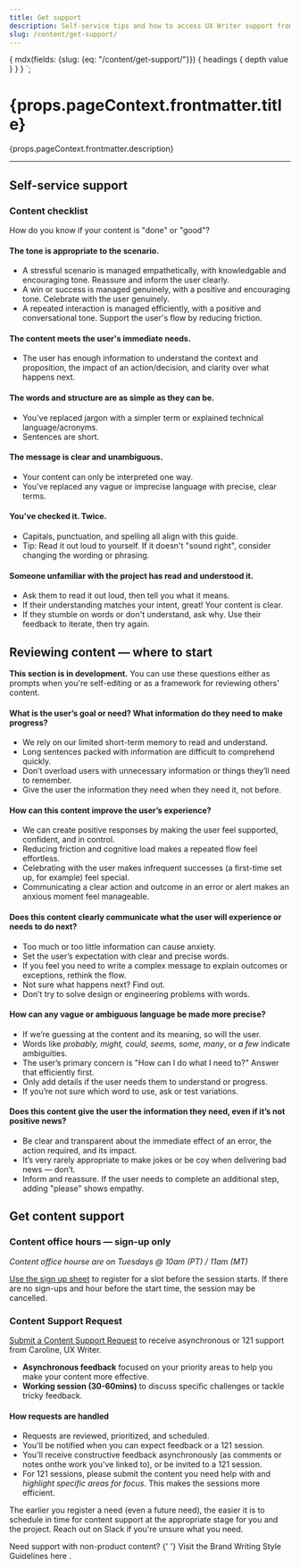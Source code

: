 ```yaml
---
title: Get support
description: Self-service tips and how to access UX Writer support from Caroline (London, GMT).
slug: /content/get-support/
---
```



  {
    mdx(fields: {slug: {eq: "/content/get-support/"}}) {
      headings {
        depth
        value
      }
    }
  }
`;

<content>

<h1>{props.pageContext.frontmatter.title}</h1>

<p>{props.pageContext.frontmatter.description}</p>

</content>

---

<contentwrapper>

<TableOfContents headings={props.data.mdx.headings} />

<content>

## Self-service support

### Content checklist

How do you know if your content is "done" or "good"?

#### The tone is appropriate to the scenario.

- A stressful scenario is managed empathetically, with knowledgable and encouraging tone. Reassure and inform the user clearly.
- A win or success is managed genuinely, with a positive and encouraging tone. Celebrate with the user genuinely.
- A repeated interaction is managed efficiently, with a positive and conversational tone. Support the user's flow by reducing friction.

#### The content meets the user's immediate needs.

- The user has enough information to understand the context and proposition, the impact of an action/decision, and clarity over what happens next.

#### The words and structure are as simple as they can be.

- You've replaced jargon with a simpler term or explained technical language/acronyms.
- Sentences are short.

#### The message is clear and unambiguous.

- Your content can only be interpreted one way.
- You've replaced any vague or imprecise language with precise, clear terms.

#### You've checked it. Twice.

- Capitals, punctuation, and spelling all align with this guide.
- Tip: Read it out loud to yourself. If it doesn't "sound right", consider changing the wording or phrasing.

#### Someone unfamiliar with the project has read and understood it.

- Ask them to read it out loud, then tell you what it means.
- If their understanding matches your intent, great! Your content is clear.
- If they stumble on words or don't understand, ask why. Use their feedback to iterate, then try again.

## Reviewing content &mdash; where to start

**This section is in development.** You can use these questions either as prompts when you're self-editing or as a framework for reviewing others' content.

#### What is the user’s goal or need? What information do they need to make progress?

- We rely on our limited short-term memory to read and understand.
- Long sentences packed with information are difficult to comprehend quickly.
- Don’t overload users with unnecessary information or things they’ll need to remember.
- Give the user the information they need when they need it, not before.

#### How can this content improve the user’s experience?

- We can create positive responses by making the user feel supported, confident, and in control.
- Reducing friction and cognitive load makes a repeated flow feel effortless.
- Celebrating with the user makes infrequent successes (a first-time set up, for example) feel special.
- Communicating a clear action and outcome in an error or alert makes an anxious moment feel manageable.

#### Does this content clearly communicate what the user will experience or needs to do next?

- Too much or too little information can cause anxiety.
- Set the user’s expectation with clear and precise words.
- If you feel you need to write a complex message to explain outcomes or exceptions, rethink the flow.
- Not sure what happens next? Find out.
- Don’t try to solve design or engineering problems with words.

#### How can any vague or ambiguous language be made more precise?

- If we’re guessing at the content and its meaning, so will the user.
- Words like _probably, might, could, seems, some, many_, or _a few_ indicate ambiguities.
- The user’s primary concern is "How can I do what I need to?" Answer that efficiently first.
- Only add details if the user needs them to understand or progress.
- If you’re not sure which word to use, ask or test variations.

#### Does this content give the user the information they need, even if it’s not positive news?

- Be clear and transparent about the immediate effect of an error, the action required, and its impact.
- It’s very rarely appropriate to make jokes or be coy when delivering bad news &mdash; don’t.
- Inform and reassure. If the user needs to complete an additional step, adding "please" shows empathy.

## Get content support

### Content office hours &mdash; sign-up only

_Content office hourse are on Tuesdays @ 10am (PT) / 11am (MT)_

[Use the sign up sheet](https://docs.google.com/spreadsheets/d/1KEMjmBdW9Q_dubGxMERP9qU9De3dMKjSsUgSwM1NBBM/edit#gid=0) to register for a slot before the session starts.
If there are no sign-ups and hour before the start time, the session may be cancelled.

### Content Support Request

[Submit a Content Support Request](http://tiny.cc/csrf2020) to receive asynchronous or 121 support from Caroline, UX Writer.

- **Asynchronous feedback** focused on your priority areas to help you make your content more effective.
- **Working session (30-60mins)** to discuss specific challenges or tackle tricky feedback.

#### How requests are handled

- Requests are reviewed, prioritized, and scheduled.
- You'll be notified when you can expect feedback or a 121 session.
- You'll receive constructive feedback asynchronously (as comments or notes onthe work you've linked to), or be invited to a 121 session.
- For 121 sessions, please submit the content you need help with and _highlight specific areas for focus_. This makes the sessions more efficient.

The earlier you register a need (even a future need), the easier it is to schedule in time for content support at the appropriate stage for you and the project.
Reach out on Slack if you're unsure what you need.

<Callout>
  <CalloutTitle as="h4">Need support with non-product content?</CalloutTitle>
  <CalloutText>
    {' '}
    Visit the <Anchor href="https://www.twilio.com/brand/guidelines/writing-style">
      Brand Writing Style Guidelines here
    </Anchor>.
  </CalloutText>
</Callout>

</content>
</contentwrapper>
